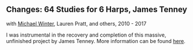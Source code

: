 
## Changes: 64 Studies for 6 Harps, James Tenney
with [Michael Winter](https://unboundedpress.org/), Lauren Pratt, and others, 2010 - 2017

<Bandcamp album="2020010327" />

I was instrumental in the recovery and completion of this massive, unfinished project by James Tenney. More information can be found [here](https://www.newworldrecords.org/products/james-tenney-changes-64-studies-for-6-harps).
